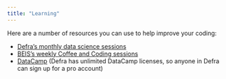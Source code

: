```yaml
---
title: "Learning"
---
```


Here are a number of resources you can use to help improve your coding:

  - [Defra's monthly data science sessions](https://defra.sharepoint.com/sites/Community448/SitePages/Events.aspx)
  - [BEIS's weekly Coffee and Coding sessions](https://forms.office.com/pages/responsepage.aspx?id=BXCsy8EC60O0l-ZJLRst2KUXyeG5QzlKhk--pMPwnKxURTJXTTFZVjVQSFA2SE1ZSVNKRDE3NzBYTy4u)
  - [DataCamp](https://www.datacamp.com/) (Defra has unlimited DataCamp licenses, so anyone in Defra can sign up for a pro account)